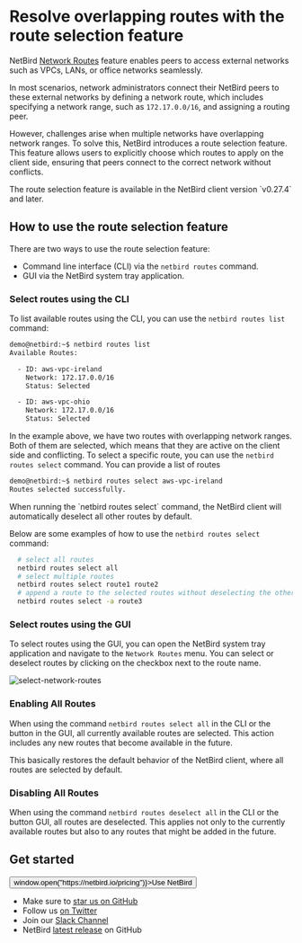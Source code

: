 
# Resolve overlapping routes with the route selection feature

NetBird [Network Routes](/how-to/routing-traffic-to-private-networks) feature enables peers to access external networks such as VPCs, LANs,
or office networks seamlessly.

In most scenarios, network administrators connect their NetBird peers to these external networks by defining a network route,
which includes specifying a network range, such as `172.17.0.0/16`, and assigning a routing peer.

However, challenges arise when multiple networks have overlapping network ranges. To solve this, NetBird introduces
a route selection feature. This feature allows users to explicitly choose which routes to apply on the client side, ensuring
that peers connect to the correct network without conflicts.

<Note>
    The route selection feature is available in the NetBird client version `v0.27.4` and later.
</Note>

## How to use the route selection feature

There are two ways to use the route selection feature:
- Command line interface (CLI) via the `netbird routes` command.
- GUI via the NetBird system tray application.


### Select routes using the CLI

To list available routes using the CLI, you can use the `netbird routes list` command:

```bash
demo@netbird:~$ netbird routes list
Available Routes:

  - ID: aws-vpc-ireland
    Network: 172.17.0.0/16
    Status: Selected

  - ID: aws-vpc-ohio
    Network: 172.17.0.0/16
    Status: Selected
```

In the example above, we have two routes with overlapping network ranges. Both of them are selected, which means that they are active on the client side and conflicting.
To select a specific route, you can use the `netbird routes select` command. You can provide a list of routes

```bash
demo@netbird:~$ netbird routes select aws-vpc-ireland
Routes selected successfully.
```

<Note>
    When running the `netbird routes select` command, the NetBird client will automatically deselect all other routes by default.
</Note>

Below are some examples of how to use the `netbird routes select` command:
```bash
  # select all routes
  netbird routes select all
  # select multiple routes
  netbird routes select route1 route2
  # append a route to the selected routes without deselecting the others
  netbird routes select -a route3
```

### Select routes using the GUI

To select routes using the GUI, you can open the NetBird system tray application and navigate to the `Network Routes` menu.
You can select or deselect routes by clicking on the checkbox next to the route name.

<p>
    <img src="/docs-static/img/how-to-guides/select-network-routes.png" alt="select-network-routes" className="imagewrapper-big"/>
</p>

### Enabling All Routes

When using the command `netbird routes select all` in the CLI or the button in the GUI,
all currently available routes are selected. This action includes any new routes that become available in the future.

This basically restores the default behavior of the NetBird client, where all routes are selected by default.

### Disabling All Routes

When using the command `netbird routes deselect all` in the CLI or the button GUI, all routes are deselected.
This applies not only to the currently available routes but also to any routes that might be added in the future.

## Get started
<p float="center" >
    <Button name="button" className="button-5" onClick={() => window.open("https://netbird.io/pricing")}>Use NetBird</Button>
</p>

- Make sure to [star us on GitHub](https://github.com/netbirdio/netbird)
- Follow us [on Twitter](https://twitter.com/netbird)
- Join our [Slack Channel](https://join.slack.com/t/netbirdio/shared_invite/zt-vrahf41g-ik1v7fV8du6t0RwxSrJ96A)
- NetBird [latest release](https://github.com/netbirdio/netbird/releases) on GitHub
